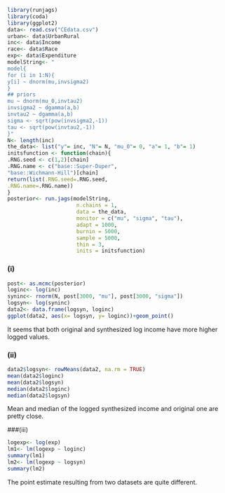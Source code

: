 
```{r, message=FALSE, warning=FALSE}
library(runjags)
library(coda)
library(ggplot2)
data<- read.csv("CEdata.csv")
urban<- data$UrbanRural
inc<- data$Income
race<- data$Race
exp<- data$Expenditure
modelString<- "
model{
for (i in 1:N){
y[i] ~ dnorm(mu,invsigma2)
}
## priors
mu ~ dnorm(mu_0,invtau2)
invsigma2 ~ dgamma(a,b)
invtau2 ~ dgamma(a,b)
sigma <- sqrt(pow(invsigma2,-1))
tau <- sqrt(pow(invtau2,-1))
}"
N<- length(inc)
the_data<- list("y"= inc, "N"= N, "mu_0"= 0, "a"= 1, "b"= 1)
initsfunction <- function(chain){
.RNG.seed <- c(1,2)[chain]
.RNG.name <- c("base::Super-Duper",
"base::Wichmann-Hill")[chain]
return(list(.RNG.seed=.RNG.seed,
.RNG.name=.RNG.name))
}
posterior<- run.jags(modelString,
                      n.chains = 1,
                      data = the_data,
                      monitor = c("mu", "sigma", "tau"),
                      adapt = 1000,
                      burnin = 5000,
                      sample = 5000,
                      thin = 3,
                      inits = initsfunction)
```
### (i)
```{r}
post<- as.mcmc(posterior)
loginc<- log(inc)
syninc<- rnorm(N, post[3000, "mu"], post[3000, "sigma"])
logsyn<- log(syninc)
data2<- data.frame(logsyn, loginc)
ggplot(data2, aes(x= logsyn, y= loginc))+geom_point()
```
It seems that both original and synthesized log income have more higher logged values. 

### (ii)
```{r}
data2$logsyn<- rowMeans(data2, na.rm = TRUE)
mean(data2$loginc)
mean(data2$logsyn)
median(data2$loginc)
median(data2$logsyn)
```
Mean and median of the logged synthesized income and original one are pretty close.

###(iii)
```{r}
logexp<- log(exp)
lm1<- lm(logexp ~ loginc) 
summary(lm1)
lm2<- lm(logexp ~ logsyn)
summary(lm2)
```
The point estimate resulting from two datasets are quite different.




